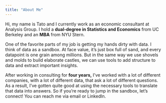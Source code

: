 ```yaml
---
title: "About Me"
---
```


Hi, my name is Tato and I currently work as an economic consultant at Analysis Group. I hold a **dual-degree in Statistics and Economics** from UC Berkeley and an **MBA** from NYU Stern. 

One of the favorite parts of my job is getting my hands dirty with data. I think of data as a sandbox. At face value, it's just box full of sand, and every datapoint is one grain among millions. But in the same way we use shovels and molds to build elaborate castles, we can use tools to add structure to data and extract important insights.

After working in consulting for **four years,** I've worked with a lot of different companies, with a lot of different data, that ask a lot of different questions. As a result, I've gotten quite good at using the necessary tools to translate that data into answers. So if you're ready to jump in the sandbox, let's connect! You can reach me via email or LinkedIn.